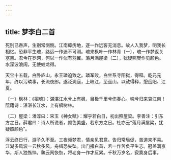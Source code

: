 ```yaml
---
---
---
```

title: 梦李白二首
---




死别已吞声，生别常恻恻。江南瘴疠地，逐一作远客无消息。故人入我梦，明我长相忆。恐非平生魂，路远一作迷不可测。魂来枫叶一作林青〔一〕，魂一作梦返关塞黑。君今在罗网，何以一作似有羽翼。落月满屋梁〔二〕，犹疑照樊作见颜色。水深波浪阔，无使蛟龙得。

天宝十五载，白卧庐山，永王璘迫致之。璘军败，白坐系寻阳狱，得释。乾元元年，终以污璘事，长流夜郎。遂泛洞庭，上峡江，至巫山，以赦得释，憩岳阳、江夏。

〔一〕枫林：《招魂》：湛湛江水兮上有枫，目极千里兮伤春心。魂兮归来哀江南！阮籍诗：湛湛长江水，上有枫树林。

〔二〕屋梁：潘淳曰：宋玉《神女赋》：耀乎若白日，初出照屋梁。李善注：引东方之日。薛君曰：诗人所说者，颜色美盛，若东方之日。杜亦云“落月满屋梁，犹疑照颜色”。

浮云终日行，游子久不至。三夜频梦君，情亲见君意。告归常局促，苦道来不易。江湖多风波一云秋多风，舟楫恐失坠。出门搔白首，若一作苦负平生志。冠盖满京华，斯人独憔悴。孰云网恢恢，将老身一作才反累。千秋万岁名，寂寞身后事。